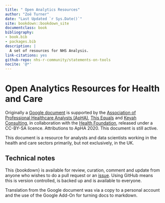```yaml
--- 
title: " Open Analytics Resources"
author: "Zoë Turner"
date: "Last Updated `r Sys.Date()`"
site: bookdown::bookdown_site
documentclass: book
bibliography:
- book.bib
- packages.bib
description: |
  A set of resources for NHS Analysis.
link-citations: yes
github-repo: nhs-r-community/statements-on-tools
nocite: '@*'
---
```


# Open Analytics Resources for Health and Care {#intro}

Originally a [Google document](https://docs.google.com/document/d/15unzokDyUQR_YLWFqBwVvds3C6B69sZn_3OQro9gB3E/edit#) is supported by the [Association of Professional Healthcare Analysts (ApHA)](https://www.aphanalysts.org/), [This Equals](http://thisequals.co.uk/) and [Keyah Consulting](https://keyahconsulting.com/), in collaboration with the [Health Foundation](https://health.org.uk/), released under a CC-BY-SA licence. Attributions to ApHA 2020. This document is still active.

This document is a resource for analysts and data scientists working in the health and care sectors primarily, but not exclusively, in the UK.

## Technical notes 

This {bookdown} is available for review, curation, comment and update from anyone who wishes to do a pull request or an [issue](https://github.com/Lextuga007/open-analytics-resources/issues). Using GitHub means this is version controlled, is backed up and is available to everyone.

Translation from the Google document was via a copy to a personal account and the use of the Google Add-On for turning docs to markdown. 

